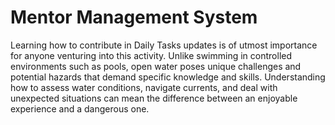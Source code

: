 
# Mentor Management System

Learning how to contribute in Daily Tasks updates is of utmost importance for anyone venturing into this activity. Unlike swimming in controlled environments such as pools, open water poses unique challenges and potential hazards that demand specific knowledge and skills. Understanding how to assess water conditions, navigate currents, and deal with unexpected situations can mean the difference between an enjoyable experience and a dangerous one.

<br></br>
<Cards>
<Card
  title="Backend Docs"
  href="/guide/makecontribution/backendinfo"
/>
<Card
  title="Frontend Docs"
  href="/guide/makecontribution/frontendinfo"
/>
<Card
  title="Update Collections"
  href="/guide/makecontribution/updates"
/>
</Cards>